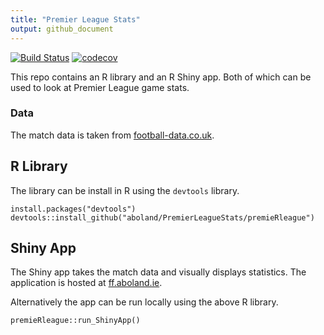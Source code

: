 ```yaml
---
title: "Premier League Stats"
output: github_document
---
```



<!-- README.md is generated from README.Rmd. Please edit that file -->

[![Build Status](https://travis-ci.org/aboland/PremierLeagueStats.svg?branch=master)](https://travis-ci.org/aboland/PremierLeagueStats)
[![codecov](https://codecov.io/gh/aboland/PremierLeagueStats/branch/master/graph/badge.svg)](https://codecov.io/gh/aboland/PremierLeagueStats)


This repo contains an R library and an R Shiny app. Both of which can be used to look at Premier League game stats.

### Data

The match data is taken from [football-data.co.uk](http://www.football-data.co.uk).


## R Library

The library can be install in R using the `devtools` library.

```
install.packages("devtools")
devtools::install_github("aboland/PremierLeagueStats/premieRleague")
```


## Shiny App
 
The Shiny app takes the match data and visually displays statistics. The application is hosted at [ff.aboland.ie](http://ff.aboland.ie/).

Alternatively the app can be run locally using the above R library.
```
premieRleague::run_ShinyApp()
```
